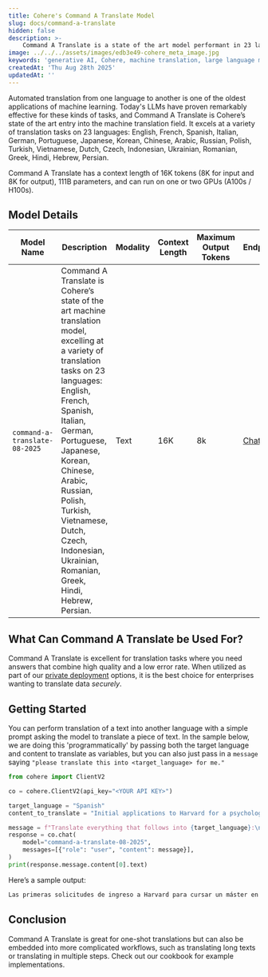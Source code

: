 ```yaml
---
title: Cohere's Command A Translate Model
slug: docs/command-a-translate
hidden: false
description: >-
    Command A Translate is a state of the art model performant in 23 languages. It has a context length of 16K tokens and 111B parameters.
image: ../../../assets/images/edb3e49-cohere_meta_image.jpg
keywords: 'generative AI, Cohere, machine translation, large language models'
createdAt: 'Thu Aug 28th 2025'
updatedAt: ''
---
```


Automated translation from one language to another is one of the oldest applications of machine learning. Today's LLMs have proven remarkably effective for these kinds of tasks, and Command A Translate is Cohere’s state of the art entry into the machine translation field. It excels at a variety of translation tasks on 23 languages: English, French, Spanish, Italian, German, Portuguese, Japanese, Korean, Chinese, Arabic, Russian, Polish, Turkish, Vietnamese, Dutch, Czech, Indonesian, Ukrainian, Romanian, Greek, Hindi, Hebrew, Persian.

Command A Translate has a context length of 16K tokens (8K for input and 8K for output), 111B parameters, and can run on one or two GPUs (A100s / H100s).

## Model Details
| Model Name                         | Description                                                                                                                                                                                                                                                                                                                                                      | Modality          | Context Length | Maximum Output Tokens | Endpoints                                                                                  |
|------------------------------------|------------------------------------------------------------------------------------------------------------------------------------------------------------------------------------------------------------------------------------------------------------------------------------------------------------------------------------------------------------------|-------------------|----------------|-----------------------|--------------------------------------------------------------------------------------------|
| `command-a-translate-08-2025`      | Command A Translate is Cohere’s state of the art machine translation model, excelling at a variety of translation tasks on 23 languages: English, French, Spanish, Italian, German, Portuguese, Japanese, Korean, Chinese, Arabic, Russian, Polish, Turkish, Vietnamese, Dutch, Czech, Indonesian, Ukrainian, Romanian, Greek, Hindi, Hebrew, Persian.           | Text              | 16K            | 8k                    | [Chat](/reference/chat)|

## What Can Command A Translate be Used For?

Command A Translate is excellent for translation tasks where you need answers that combine high quality and a low error rate. When utilized as part of our [private deployment](https://docs.cohere.com/docs/private-deployment-overview) options, it is the best choice for enterprises wanting to translate data _securely_.

## Getting Started

You can perform translation of a text into another language with a simple prompt asking the model to translate a piece of text. In the sample below, we are doing this 'programmatically' by passing both the target language and content to translate as variables, but you can also just pass in a `message` saying `"please translate this into <target_language> for me."`

```python PYTHON 
from cohere import ClientV2

co = cohere.ClientV2(api_key="<YOUR API KEY>")

target_language = "Spanish"
content_to_translate = "Initial applications to Harvard for a psychology masters were rejected, but was eventually admitted. The initial setbacks were due to Milgramm not taking any undergraduate courses in psychology at Queens College. In 1961, Milgram received a PhD in social psychology. He became an assistant professor at Yale around the same time."

message = f"Translate everything that follows into {target_language}:\n\n{content_to_translate}"
response = co.chat(
    model="command-a-translate-08-2025",
    messages=[{"role": "user", "content": message}],
)
print(response.message.content[0].text)
```

Here’s a sample output:

```python PYTHON 
Las primeras solicitudes de ingreso a Harvard para cursar un máster en psicología fueron rechazadas, pero finalmente fue admitido. Los primeros contratiempos se debieron a que Milgram no había cursado ninguna asignatura de psicología de grado en el Queens College. En 1961, Milgram obtuvo un doctorado en psicología social. Por esas mismas fechas se convirtió en profesor adjunto en Yale.
```

## Conclusion 
Command A Translate is great for one-shot translations but can also be embedded into more complicated workflows, such as translating long texts or translating in multiple steps. Check out our cookbook for example implementations.
